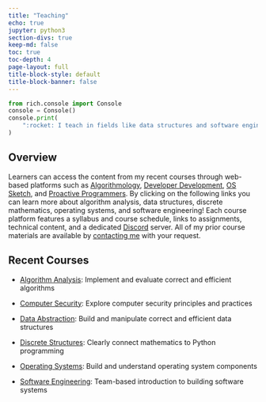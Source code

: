 ```yaml
---
title: "Teaching"
echo: true
jupyter: python3
section-divs: true
keep-md: false
toc: true
toc-depth: 4
page-layout: full
title-block-style: default
title-block-banner: false
---
```


```python
from rich.console import Console
console = Console()
console.print(
    ":rocket: I teach in fields like data structures and software engineering!"
)
```

## Overview

Learners can access the content from my recent courses through web-based
platforms such as [Algorithmology](https://www.algorithmology.org), [Developer
Development](https://developerdevelopment.com/), [OS
Sketch](https://www.os-sketch.com/), and [Proactive
Programmers](https://proactiveprogrammers.com/). By clicking on the following
links you can learn more about algorithm analysis, data structures, discrete
mathematics, operating systems, and software engineering! Each course platform
features a syllabus and course schedule, links to assignments, technical
content, and a dedicated [Discord](https://discord.com/) server. All of my prior
course materials are available by [contacting me](/contact/) with your request.

## Recent Courses

- [Algorithm Analysis](https://www.algorithmology.org): Implement and evaluate
correct and efficient algorithms

- [Computer Security](https://www.securitysynapse.org/): Explore computer security
principles and practices

- [Data
Abstraction](https://www.proactiveprogrammers.com/data-abstraction/introduction-data-abstraction/):
Build and manipulate correct and efficient data structures

- [Discrete
Structures](https://www.proactiveprogrammers.com/discrete-structures/introduction-discrete-structures/):
Clearly connect mathematics to Python programming

- [Operating Systems](https://www.os-sketch.com/): Build and understand
operating system components

- [Software Engineering](https://www.developerdevelopment.com/): Team-based
introduction to building software systems
